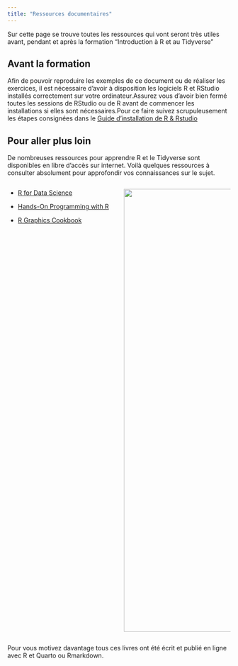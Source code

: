 ```yaml
---
title: "Ressources documentaires"
---
```


Sur cette page se trouve toutes les ressources qui vont seront très utiles avant, pendant et après la formation "Introduction à R et au Tidyverse"

## Avant la formation

Afin de pouvoir reproduire les exemples de ce document ou de réaliser les exercices, il est nécessaire d'avoir à disposition les logiciels R et RStudio installés correctement sur votre ordinateur.Assurez vous d'avoir bien fermé toutes les sessions de RStudio ou de R avant de commencer les installations si elles sont nécessaires.Pour ce faire suivez scrupuleusement les étapes consignées dans le [Guide d'installation de R & Rstudio](ressources/guide-installation-r.pdf)

## Pour aller plus loin

De nombreuses ressources pour apprendre R et le Tidyverse sont disponibles en libre d'accès sur internet.
Voilà quelques ressources à consulter absolument pour approfondir vos connaissances sur le sujet.

::: columns
::: {.column width="50%"}
-   [R for Data Science](https://r4ds.had.co.nz "R for Data Science")

-   [Hands-On Programming with R](https://rstudio-education.github.io/hopr/ "Hands-On Programming with R")

-   [R Graphics Cookbook](https://r-graphics.org "R Graphics Cookbook")
:::

::: {.column width="50%"}
![](https://raw.githubusercontent.com/oousmane/intro-r/main/img/Presentation1/Slide2.png){width="1000"}
:::
:::

Pour vous motivez davantage tous ces livres ont été écrit et publié en ligne avec R et Quarto ou Rmarkdown.
